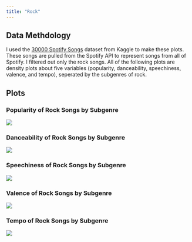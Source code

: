 ```yaml
---
title: "Rock"
---
```


## Data Methdology
I used the [30000 Spotify Songs](https://www.kaggle.com/datasets/joebeachcapital/30000-spotify-songs) dataset from Kaggle to make these plots. These songs are pulled from the Spotify API to represent songs from all of Spotify. I filtered out only the rock songs. All of the following plots are density plots about five variables (popularity, danceability, speechiness, valence, and tempo), seperated by the subgenres of rock.

## Plots

### Popularity of Rock Songs by Subgenre
![](../../src/plots/rock/spotify_30000_rock_popularity.png)

### Danceability of Rock Songs by Subgenre
![](../../src/plots/rock/spotify_30000_rock_danceability.png)

### Speechiness of Rock Songs by Subgenre
![](../../src/plots/rock/spotify_30000_rock_speechiness.png)

### Valence of Rock Songs by Subgenre
![](../../src/plots/rock/spotify_30000_rock_valence.png)

### Tempo of Rock Songs by Subgenre
![](../../src/plots/rock/spotify_30000_rock_tempo.png)